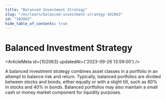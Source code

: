 ```yaml
---
title: "Balanced Investment Strategy"
slug: "/en/learn/balanced-investment-strategy-102063"
id: "102063"
hide_table_of_contents: true
---
```



# Balanced Investment Strategy

<ArticleMeta id={102063} updatedAt={'2023-09-26 13:59:00'} />
<div className='border-solid border-b border-t-0 my-4 border-[var(--ifm-color-gray-300)]' />

A balanced investment strategy combines asset classes in a portfolio in an attempt to balance risk and return. Typically, balanced portfolios are divided between stocks and bonds, either equally or with a slight tilt, such as 60% in stocks and 40% in bonds. Balanced portfolios may also maintain a small cash or money market component for liquidity purposes.
